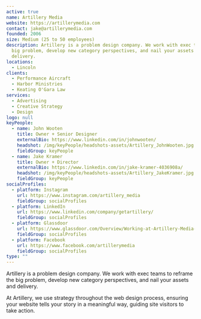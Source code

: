 ```yaml
---
active: true
name: Artillery Media
website: https://artillerymedia.com
contact: jake@artillerymedia.com
founded: 2006
size: Medium (25 to 50 employees)
description: Artillery is a problem design company. We work with exec teams to reframe the
  big problem, develop new category perspectives, and nail your assets and
  delivery.
locations:
  - Lincoln
clients:
  - Performance Aircraft
  - Harbor Ministries
  - Keating O'Gara Law
services:
  - Advertising
  - Creative Strategy
  - Design
logo: null
keyPeople:
  - name: John Wooten
    title: Owner + Senior Designer
    externalBio: https://www.linkedin.com/in/johnwooten/
    headshot: /img/keyPeople/headshots-assets/Artillery_JohnWooten.jpg
    fieldGroup: keyPeople
  - name: Jake Kramer
    title: Owner + Director
    externalBio: https://www.linkedin.com/in/jake-kramer-4036908a/
    headshot: /img/keyPeople/headshots-assets/Artillery_JakeKramer.jpg
    fieldGroup: keyPeople
socialProfiles:
  - platform: Instagram
    url: https://www.instagram.com/artillery_media
    fieldGroup: socialProfiles
  - platform: LinkedIn
    url: https://www.linkedin.com/company/getartillery/
    fieldGroup: socialProfiles
  - platform: Glassdoor
    url: https://www.glassdoor.com/Overview/Working-at-Artillery-Media-EI_IE6932166.11,26.htm
    fieldGroup: socialProfiles
  - platform: Facebook
    url: https://www.facebook.com/artillerymedia
    fieldGroup: socialProfiles
type: ""
---
```


Artillery is a problem design company. We work with exec teams to reframe the big problem, develop new category perspectives, and nail your assets and delivery.

At Artillery, we use strategy throughout the web design process, ensuring your website tells your story in a meaningful way, guiding site visitors to take action.